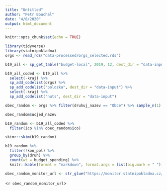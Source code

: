 ```yaml
---
title: "Untitled"
author: "Petr Bouchal"
date: "4/8/2020"
output: html_document
---
```


```r
knitr::opts_chunk$set(echo = TRUE)
```

```r
library(tidyverse)
library(statnipokladna)
orgs <- read_rds("data-processed/orgs_selected.rds")
```


```r
b19_all <- sp_get_table("budget-local", 2019, 12, dest_dir = "data-input")

b19_all_coded <- b19_all %>%
  select(-kraj) %>% 
  sp_add_codelist(orgs) %>% 
  sp_add_codelist("polozka", dest_dir = "data-input") %>% 
  select(-kraj) %>% 
  sp_add_codelist("nuts", dest_dir = "data-input")
```


```r
obec_random <- orgs %>% filter(druhuj_nazev == "Obce") %>% sample_n(1)
```


```r
obec_random$ucjed_nazev
```


```r
b19_random <- b19_all_coded %>% 
  filter(ico %in% obec_random$ico)
```

```r
skimr::skim(b19_random)
```


```r
b19_random %>% 
  filter(!kon_pol) %>% 
  group_by(druh) %>% 
  count(wt = budget_spending) %>% 
  knitr::kable(format = "markdown", format.args = list(big.mark = " "))
```


```r
obec_random_monitor_url <- str_glue("https://monitor.statnipokladna.cz/ucetni-jednotka/{b19_random$ico}/prehled?rad=t&obdobi=1912")[1]

```

<`r obec_random_monitor_url`>
